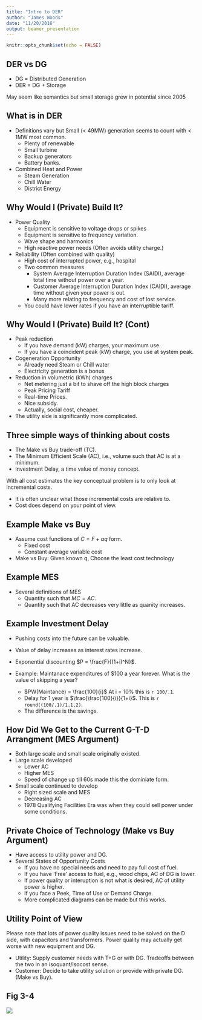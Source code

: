 ```yaml
---
title: "Intro to DER"
author: "James Woods"
date: "11/20/2016"
output: beamer_presentation
---
```


```r
knitr::opts_chunk$set(echo = FALSE)
```

## DER vs DG

+ DG = Distributed Generation
+ DER = DG + Storage

May seem like semantics but small storage grew in potential since 2005

##  What is in DER

+ Definitions vary but Small (< 49MW) generation seems to count with < 1MW most common.
    + Plenty of renewable
    + Small turbine
    + Backup generators
    + Battery banks.
+ Combined Heat and Power
    + Steam Generation
    + Chill Water
    + District Energy
    
## Why Would I (Private) Build It?

+ Power Quality
    + Equipment is sensitive to voltage drops or spikes
    + Equipment is sensitive to frequency variation.
    + Wave shape and harmonics
    + High reactive power needs (Often avoids utility charge.)
    
+ Reliability (Often combined with quality)
    + High cost of interrupted power, e.g., hospital
    + Two common measures 
        + System Average Interruption Duration Index (SAIDI), average total time without power over a year.
        + Customer Average Interruption Duration Index (CAIDI), average time without given your power is out.
        + Many more relating to frequency and cost of lost service.
    + You could have lower rates if you have an interruptible tariff.    


## Why Would I (Private) Build It? (Cont)

+ Peak reduction
    + If you have demand (kW) charges, your maximum use.
    + If you have a coincident peak (kW) charge, you use at system peak.

+ Cogeneration Opportunity
    + Already need Steam or Chill water
    + Electricity generation is a bonus
      
+ Reduction in volumetric (kWh) charges
    + Net metering just a bit to shave off the high block charges
    + Peak Pricing Tariff
    + Real-time Prices.
    + Nice subsidy.
    + Actually, social cost, cheaper.
    
+ The utility side is significantly more complicated.

## Three simple ways of thinking about costs

+ The Make vs Buy trade-off (TC).
+ The Minimum Efficient Scale (AC), i.e., volume such that AC is at a minimum.
+ Investment Delay, a time value of money concept.

With all cost estimates the key conceptual problem is to only look at incremental costs.

+ It is often unclear what those incremental costs are relative to.  
+ Cost does depend on your point of view.

## Example Make vs Buy

+ Assume cost functions of $C = F + \alpha q$ form.  
    + Fixed cost
    + Constant average variable cost
+ Make vs Buy:  Given known q, Choose the least cost technology 

## Example MES

+ Several definitions of MES
    + Quantity such that $MC=AC$.
    + Quantity such that AC decreases very little as quanity increases.

## Example Investment Delay

+ Pushing costs into the future can be valuable.
+ Value of delay increases as interest rates increase.
+ Exponential discounting $P = \frac{F}{(1+i)^N}$.


+ Example:  Maintanace expenditures of $100 a year forever. What is the value of skipping a year?
    + $PW(Maintance) = \frac{100}{i}$ At i = 10% this is `r 100/.1`.
    + Delay for 1 year is $\frac{\frac{100}{i}}{1+i}$. This is `r round((100/.1)/1.1,2)`. 
    + The difference is the savings.

## How Did We Get to the Current G-T-D Arrangment (MES Argument)

+ Both large scale and small scale originally existed.
+ Large scale developed
    + Lower AC
    + Higher MES
    + Speed of change up till 60s made this the dominiate form.
+ Small scale continued to develop
    + Right sized scale and MES
    + Decreasing AC
    + 1978 Qualifying Facilities Era was when they could sell power under some conditions.

## Private Choice of Technology (Make vs Buy Argument)

+ Have access to utility power and DG.
+ Several States of Opportunity Costs
    + If you have no special needs and need to pay full cost of fuel.
    + If you have 'Free' access to fuel, e.g., wood chips, AC of DG is lower.
    + If power quality or interuption is not what is desired, AC of utility power is higher.
    + If you face a Peek, Time of Use or Demand Charge.
    + More complicated diagrams can be made but this works.

    
    
## Utility Point of View 

Please note that lots of power quality issues need to be solved on the D side, with capacitors and transformers. Power quality may actually get worse with new equipment and DG.

+ Utility: Supply customer needs with T+G or with DG. Tradeoffs between the two in an isoquant/isocost sense.
+ Customer: Decide to take utility solution or provide with private DG. (Make vs Buy).

## Fig 3-4
![](Fig34.png)
